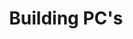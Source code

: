 ---
title: "Building PC's"
publishedAt: "2025-03-16"
summary: "Puchasing individual components of an automatic watch and assembling a custom build"
images:
- "/images/projects/pc/pc2.jpg"
- "/images/projects/pc/pc1.jpg"
team:
- name: "Lorant One"
  role: "Software Engineer"
  avatar: "/images/avatar.jpg"
  linkedIn: "https://www.linkedin.com/company/once-ui/"
link: "https://once-ui.com/"
---